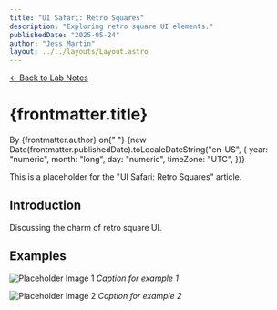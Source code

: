 ```yaml
---
title: "UI Safari: Retro Squares"
description: "Exploring retro square UI elements."
publishedDate: "2025-05-24"
author: "Jess Martin"
layout: ../../layouts/Layout.astro
---
```


<p class="mb-4 text-sm text-neutral-500">
  <a
    href="/notebook"
    class="hover:text-yellow-700 hover:border-b-2 hover:border-yellow-700"
  >
    &larr; Back to Lab Notes
  </a>
</p>

<h1 class="text-4xl mb-2 font-serif !mt-0">{frontmatter.title}</h1>

<div class="text-neutral-500 mb-4 text-sm">
  By {frontmatter.author} on{" "}
  {new Date(frontmatter.publishedDate).toLocaleDateString("en-US", {
    year: "numeric",
    month: "long",
    day: "numeric",
    timeZone: "UTC",
  })}
</div>

<article class="prose">

This is a placeholder for the "UI Safari: Retro Squares" article.

## Introduction

Discussing the charm of retro square UI.

## Examples

![Placeholder Image 1](https://via.placeholder.com/400x300.png?text=Retro+Square+Example+1)
_Caption for example 1_

![Placeholder Image 2](https://via.placeholder.com/400x300.png?text=Retro+Square+Example+2)
_Caption for example 2_

</article>
